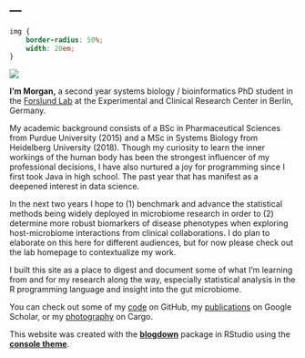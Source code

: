 ---
---

```css
img {
    border-radius: 50%;
    width: 20em;
}
```
<img src="intranet_square_sm.png">
<!-- ![](intranet_square_sm.png) -->

**I'm Morgan,** a second year systems biology / bioinformatics PhD student in the [Forslund Lab](https://www.mdc-berlin.de/forslund) at the Experimental and Clinical Research Center in Berlin, Germany.

My academic background consists of a BSc in Pharmaceutical Sciences from Purdue University (2015) and a MSc in Systems Biology from Heidelberg University (2018). Though my curiosity to learn the inner workings of the human body has been the strongest influencer of my professional decisions, I have also nurtured a joy for programming since I first took Java in high school. The past year that has manifest as a deepened interest in data science.  

In the next two years I hope to (1) benchmark and advance the statistical methods being widely deployed in microbiome research in order to (2) determine more robust biomarkers of disease phenotypes when exploring host-microbiome interactions from clinical collaborations. I do plan to elaborate on this here for different audiences, but for now please check out the lab homepage to contextualize my work. 

I built this site as a place to digest and document some of what I'm learning from and for my research along the way, especially statistical analysis in the R programming language and insight into the gut microbiome. 

You can check out some of my [code](https://github.com/sxmorgan) on GitHub, my [publications](https://scholar.google.com/citations?user=bZuOHS8AAAAJ&hl=en) on Google Scholar, or my [photography](https://cargocollective.com/messex) on Cargo.

This website was created with the [**blogdown**](https://github.com/rstudio/blogdown) package in RStudio using the [**console theme**](https://github.com/mrmierzejewski/hugo-theme-console/).
